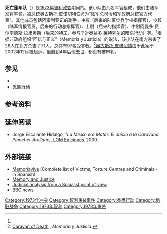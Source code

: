 {{expand|time=2016-06-14T13:46:51+00:00}}
'''死亡蓬车队'''（{{lang-es|Caravana de la Muerte}}）是[[1973年智利政变|1973年智利政变]]期间{{le|智利陆军|Chilean Army}}的{{le|杀人小队|death squad}}。该小队由几名军官组成，他们由陆军准将{{le|塞尔希奥·阿雷利亚诺·斯塔尔克|Sergio Arellano Stark}}率领，被总统[[奥古斯托·皮诺切特|奥古斯托·皮诺切特]]任命为“陆军总司令和军政府总统官方代表”。其他成员包括阿雷利亚诺的副手，中校{{le|塞尔希奥·阿雷东多·冈萨雷斯|Sergio Arredondo}}（后来的陆军步兵学校指挥官）、少校{{link-es|佩德罗·埃斯皮诺萨·布拉沃|Pedro Espinoza}}（陆军情报官员，后来的{{le|智利国家情报局|Dirección de Inteligencia Nacional}}行动总指挥官）、上尉{{le|马塞洛·莫楞·布里托|
Marcelo Moren Brito}}（后来的{{le|格里马尔迪集中营|Villa Grimaldi}}指挥官）、中尉阿曼多·费尔南德斯·拉里奥斯（后来的{{le|智利国家情报局|Dirección de Inteligencia Nacional}}特工，参与了对[[奥兰多·莱特列尔|奥兰多·莱特列尔]]的暗杀行动）等。<ref name="Justicia"/>根据非政府组织“回忆与正义”（Memoria y Justicia）的说法，该小队在南方杀害了26人在北方杀害了71人，总共有97名受害者。<ref name=Justicia>[http://www.memoriayjusticia.cl/english/en_focus-caravan.html Caravan of Death] {{webarchive|url=https://web.archive.org/web/20050829012641/http://www.memoriayjusticia.cl/english/en_focus-caravan.html |date=2005-08-29 }}, ''Memoria y Justicia'' {{en icon}}</ref>[[奥古斯托·皮诺切特|奥古斯托·皮诺切特]]由于此案于2002年12月被起诉，但直到4年后他去世，都没有被审判。 

==参见==
*{{le|科伦坡行动|Operation Colombo}}
*[[秃鹰行动|秃鹰行动]]

== 参考资料 ==
{{Reflist}}

== 延伸阅读 ==
*Jorge Escalante Hidalgo, ''"La Misión era Matar: El Juicio a la Caravana Pinochet-Arellano,'', [[LOM_Ediciones|LOM Ediciones]], 2000.

==外部链接==
*[http://www.memoriaviva.com/ Memoriaviva] {{Wayback|url=http://www.memoriaviva.com/ |date=20150603042721 }} (Complete list of Victims, Torture Centres and Criminals - in Spanish)
*[https://web.archive.org/web/20050829012641/http://www.memoriayjusticia.cl/english/en_focus-caravan.html Memory and Justice]
*[http://www.wsws.org/articles/1999/sep1999/chil-s29.shtml Judicial analysis from a Socialist point of view] {{Wayback|url=http://www.wsws.org/articles/1999/sep1999/chil-s29.shtml |date=20120716193736 }}
*[http://news.bbc.co.uk/2/hi/americas/4831176.stm BBC news] {{Wayback|url=http://news.bbc.co.uk/2/hi/americas/4831176.stm |date=20210224031718 }}

{{DEFAULTSORT:死亡蓬车队}}
[[Category:1973年冲突|Category:1973年冲突]]
[[Category:智利屠杀事件|Category:智利屠杀事件]]
[[Category:秃鹰行动|Category:秃鹰行动]]
[[Category:肮脏战争|Category:肮脏战争]]
[[Category:1973年智利|Category:1973年智利]]
[[Category:1973年屠杀|Category:1973年屠杀]]